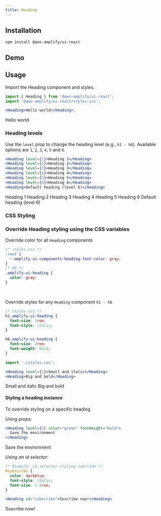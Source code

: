 ```yaml
---
title: Heading
---
```



## Installation

```
npm install @aws-amplify/ui-react
```

## Demo

<HeadingDemo />

## Usage

Import the Heading component and styles.

```jsx
import { Heading } from '@aws-amplify/ui-react';
import '@aws-amplify/ui-react/styles.css';

<Heading>Hello world</Heading>;
```

<Heading>Hello world</Heading>

### Heading levels

Use the `level` prop to change the heading level (e.g., `h1 - h6`). Available options are `1`, `2`, `3`, `4`, `5` and `6`.

```jsx
<Heading level={1}>Heading 1</Heading>
<Heading level={2}>Heading 2</Heading>
<Heading level={3}>Heading 3</Heading>
<Heading level={4}>Heading 4</Heading>
<Heading level={5}>Heading 5</Heading>
<Heading level={6}>Heading 6</Heading>
<Heading>Default heading (level 6)</Heading>
```

<Heading level={1}>Heading 1</Heading>
<Heading level={2}>Heading 2</Heading>
<Heading level={3}>Heading 3</Heading>
<Heading level={4}>Heading 4</Heading>
<Heading level={5}>Heading 5</Heading>
<Heading level={6}>Heading 6</Heading>
<Heading>Default heading (level 6)</Heading>

### CSS Styling

### Override Heading styling using the CSS variables

Override color for all `Heading` components

```css
/* styles.css */
:root {
  --amplify-ui-components-heading-font-color: gray;
}
/* OR */
.amplify-ui-heading {
  color: gray;
}
```

<br />

Override styles for any `Heading` component `h1 - h6`

```css
/* styles.css */
h1.amplify-ui-heading {
  font-size: 1rem;
  font-style: italic;
}

h6.amplify-ui-heading {
  font-size: 2rem;
  font-weight: bold;
}
```

```jsx
import './styles.css';

<Heading level={1}>Small and italic</Heading>
<Heading>Big and bold</Heading>
```

<Heading fontSize="1rem" fontStyle="italic">
  Small and italic
</Heading>
<Heading fontSize="2rem" fontWeight="bold">
  Big and bold
</Heading>

<br />

#### Styling a heading instance

To override styling on a specific heading

_Using props:_

```jsx
<Heading level={3} color="green" fontWeight="bold">
  Save the environment
</Heading>
```

<Heading level={3} color="green" fontWeight="bold">
  Save the environment
</Heading>

_Using an id selector:_

```css
/* Example: id selector styling override */
#subscribe {
  color: darkblue;
  font-style: italic;
  font-size: 1.5rem;
}
```

```jsx
<Heading id="subscribe">Suscribe now!</Heading>
```

<Heading id="subscribe">Suscribe now!</Heading>
